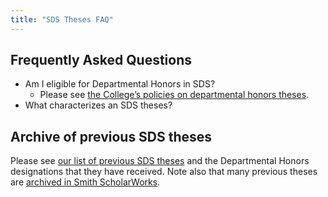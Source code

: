 ```yaml
---
title: "SDS Theses FAQ"
---
```


## Frequently Asked Questions

- Am I eligible for Departmental Honors in SDS? 
    - Please see [the College's policies on departmental honors theses](https://www.smith.edu/academics/class-deans/departmental-honors).
- What characterizes an SDS theses? 

## Archive of previous SDS theses

Please see [our list of previous SDS theses](https://smithcollege-sds.github.io/awards.html#departmental-honors) and the Departmental Honors designations that they have received.
Note also that many previous theses are [archived in Smith ScholarWorks](https://scholarworks.smith.edu/sds_etd/). 